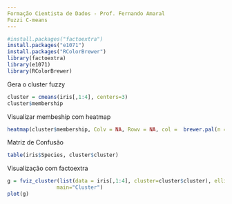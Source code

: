 ```yaml
---
Formação Cientista de Dados - Prof. Fernando Amaral
Fuzzi C-means
---
```


```r
#install.packages("factoextra")
install.packages("e1071")
install.packages("RColorBrewer")
library(factoextra)
library(e1071)
library(RColorBrewer)
```
Gera o cluster fuzzy
```r
cluster = cmeans(iris[,1:4], centers=3)
cluster$membership
```
Visualizar membeship com heatmap
```r
heatmap(cluster$membership, Colv = NA, Rowv = NA, col =  brewer.pal(n = 9, name = "YlOrRd"))
```
Matriz de Confusão
```r
table(iris$Species, cluster$cluster)
```
Visualização com factoextra
```r
g = fviz_cluster(list(data = iris[,1:4], cluster=cluster$cluster), ellipse.type = "norm", ggtheme = theme_bw(),
                main="Cluster")
plot(g)
```
